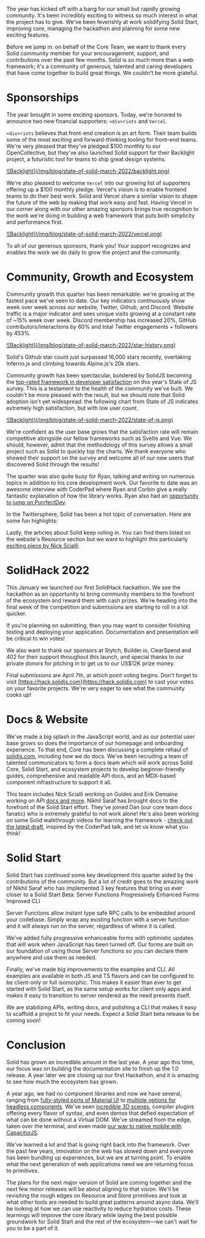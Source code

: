 The year has kicked off with a bang for our small but rapidly growing community. It's been incredibly exciting to witness so much interest in what the project has to give. We've been feverishly at work solidifying Solid Start, improving core, managing the hackathon and planning for some new exciting features.

Before we jump in: on behalf of the Core Team, we want to thank every Solid community member for your encouragement, support, and contributions over the past few months. Solid is so much more than a web framework; it's a community of generous, talented and caring developers that have come together to build great things. We couldn't be more grateful.

# Sponsorships

The year brought in some exciting sponsors. Today, we're honored to announce two new financial supporters: `<div>riots` and `Vercel`.

`<div>riots` believes that front-end creation is an art form. Their team builds some of the most exciting and forward-thinking tooling for front-end teams. We're very pleased that they've pledged $100 monthly to our OpenCollective, but they've also launched Solid support for their Backlight project, a futuristic tool for teams to ship great design systems.

<a href="https://www.backlight.dev/" target="_blank">
  ![Backlight](/img/blog/state-of-solid-march-2022/backlight.png)
</a>

We're also pleased to welcome `Vercel` into our growing list of supporters offering up a $100 monthly pledge. Vercel's vision is to enable frontend teams to do their best work. Solid and Vercel share a similar vision to shape the future of the web by making that work easy and fast. Having Vercel in our corner along with our other amazing sponsors brings true recognition to the work we're doing in building a web framework that puts both simplicity and performance first.

<a href="https://www.vercel.com/" target="_blank">
  ![Backlight](/img/blog/state-of-solid-march-2022/vercel.png)
</a>

To all of our generous sponsors, thank you! Your support recognizes and enables the work we do daily to grow the project and the community.

# Community, Growth and Ecosystem

Community growth this quarter has been remarkable: we're growing at the fastest pace we've seen to date. Our key indicators continuously show week over week across our website, Twitter, Github, and Discord. Website traffic is a major indicator and sees unique visits growing at a constant rate of ~15% week over week. Discord membership has increased 20%, GitHub contributors/interactions by 60% and total Twitter engagements + followers by 453%.

<a href="https://star-history.com/#solidjs/solid&Date" target="_blank">
  ![Backlight](/img/blog/state-of-solid-march-2022/star-history.png)
</a>

Solid's Github star count just surpassed 16,000 stars recently, overtaking Inferno.js and climbing towards Alpine.js's 20k stars.

Community growth has been spectacular, bolstered by SolidJS becoming the [top-rated framework in developer satisfaction](https://2021.stateofjs.com/en-US/libraries/front-end-frameworks/) on this year's State of JS survey. This is a testament to the health of the community we've built. We couldn't be more pleased with the result, but we should note that Solid adoption isn't yet widespread: the following chart from State of JS indicates extremely high satisfaction, but with low user count.

<a href="https://2021.stateofjs.com/en-US/libraries/#scatterplot_overview" target="_blank">
  ![Backlight](/img/blog/state-of-solid-march-2022/state-of-js.png)
</a>

We're confident as the user base grows that the satisfaction rate will remain competitive alongside our fellow frameworks such as Svelte and Vue. We should, however, admit that the methodology of this survey allows a small project such as Solid to quickly top the charts. We thank everyone who showed their support on the survey and welcome all of our new users that discovered Solid through the results!

The quarter was also quite busy for Ryan, talking and writing on numerous topics in addition to his core development work. Our favorite to date was an awesome interview with CoderPad where Ryan and Corbin give a really fantastic explanation of how the library works. Ryan also had an [opportunity to jump on PurrfectDev](https://www.youtube.com/watch?v=Jn5e1NYFfN4).

<Twitch twitchId="1275982315" />

In the Twittersphere, Solid has been a hot topic of conversation. Here are some fun highlights:

<Tweet tweetLink="mjackson/status/1486468989156937728" />
<Tweet tweetLink="AdamRackis/status/1499401951447969794" />
<Tweet tweetLink="tannerlinsley/status/1502116674689925123" />
<Tweet tweetLink="housecor/status/1502622181859237900" />

Lastly, the articles about Solid keep rolling in. You can find them listed on the website's Resource section but we want to highlight this particularly [exciting piece by Nick Scialli](https://typeofnan.dev/solid-js-feels-like-what-i-always-wanted-react-to-be/).

# SolidHack 2022

This January we launched our first SolidHack hackathon. We see the hackathon as an opportunity to bring community members to the forefront of the ecosystem and reward them with cash prizes. We're heading into the final week of the competition and submissions are starting to roll in a lot quicker.

If you're planning on submitting, then you may want to consider finishing testing and deploying your application. Documentation and presentation will be critical to win votes!

We also want to thank our sponsors at Stytch, Builder.io, ClearSpend and 402 for their support throughout this launch, and special thanks to our private donors for pitching in to get us to our US$12K prize money.

Final submissions are April 7th, at which point voting begins. Don't forget to visit [https://hack.solidjs.com](https://hack.solidjs.com) to cast your votes on your favorite projects. We're very eager to see what the community cooks up!

# Docs & Website

We've made a big splash in the JavaScript world, and as our potential user base grows so does the importance of our homepage and onboarding experience. To that end, Core has been discussing a complete rehaul of [solidjs.com](https://www.solidjs.com/), including how we do docs. We've been recruiting a team of talented communicators to form a docs team which will work across Solid Core, Solid Start, and ecosystem projects to develop beginner-friendly guides, comprehensive and readable API docs, and an MDX-based component infrastructure to support it all.

This team includes Nick Scialli working on Guides and Erik Demaine working on API [docs and more](https://www.solidjs.com/guides/typescript). Nikhil Saraf has brought docs to the forefront of the Solid Start effort. They've joined Dan (our core team docs fanatic) who is extremely grateful to not work alone! He's also been working on some Solid walkthrough videos for learning the framework - [check out the latest draft](https://www.youtube.com/watch?v=WW8eFwEb8Nc), inspired by the CoderPad talk, and let us know what you think!

# Solid Start

Solid Start has continued some key development this quarter aided by the contributions of the community. But a lot of credit goes to the amazing work of Nikhil Saraf who has implemented 3 key features that bring us ever closer to a Solid Start Beta:
Server Functions
Progressively Enhanced Forms
Improved CLI

Server Functions allow instant type safe RPC calls to be embedded around your codebase. Simply wrap any existing function with a server function and it will always run on the server, regardless of where it is called.

We've added fully progressive enhanceable forms with optimistic updates that will work when JavaScript has been turned off. Our forms are built on our foundation of using those Server functions so you can declare them anywhere and use them as needed.

Finally, we've made big improvements to the examples and CLI. All examples are available in both JS and TS flavors and can be configured to be client-only or full isomorphic. This makes it easier than ever to get started with Solid Start, as the same setup works for client only apps and makes it easy to transition to server rendered as the need presents itself.

We are stabilizing APIs, writing docs, and polishing a CLI that makes it easy to scaffold a project to fit your needs. Expect a Solid Start beta release to be coming soon!

# Conclusion

Solid has grown an incredible amount in the last year. A year ago this time, our focus was on building the documentation site to finish up the 1.0 release. A year later we are closing up our first Hackathon, and it is amazing to see how much the ecosystem has grown.

A year ago, we had no component libraries and now we have several, ranging from [fully-styled ports of Material UI](https://suid.io/) to [multiple options for headless components](https://hope-ui.com/). We've seen [incredible 3D scenes](https://www.youtube.com/watch?v=lsWXyyEsw7E&t=1836s), compiler plugins offering every flavor of syntax, and even demos that defied expectation of what can be done without a Virtual DOM. We've streamed from the edge, taken over the terminal, and even made [our way to native mobile with CapacitorJS](https://ionicframework.com/blog/new-capacitor-templates-solidjs-vite/).

We've learned a lot and that is going right back into the framework. Over the past few years, innovation on the web has slowed down and everyone has been bundling up experiences, but we are at turning point. To enable what the next generation of web applications need we are returning focus to primitives.

The plans for the next major version of Solid are coming together and the next few minor releases will be about aligning to that vision. We'll be revisiting the rough edges on Resource and Store primitives and look at what other tools are needed to build great patterns around async data. We'll be looking at how we can use reactivity to reduce hydration costs. These learnings will improve the core library while laying the best possible groundwork for Solid Start and the rest of the ecosystem—we can't wait for you to be a part of it.
